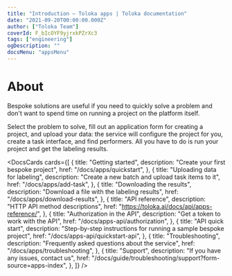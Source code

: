 ```yaml
---
title: "Introduction — Toloka apps | Toloka documentation"
date: "2021-09-20T00:00:00.000Z"
author: ["Toloka Team"]
coverId: F_bIcOYF9yjrxkPZrXc3
tags: ["engineering"]
ogDescription: ""
docsMenu: "appsMenu"
---
```



# About

Bespoke solutions are useful if you need to quickly solve a problem and don't want to spend time on running a project on the platform itself.

Select the problem to solve, fill out an application form for creating a project, and upload your data: the service will configure the project for you, create a task interface, and find performers. All you have to do is run your project and get the labeling results.

<DocsCards cards={[
{
  title: "Getting started",
  description: "Create your first bespoke project",
  href: "/docs/apps/quickstart",
},
{
  title: "Uploading data for labeling",
  description: "Create a new batch and upload task items to it",
  href: "/docs/apps/add-task",
},
{
  title: "Downloading the results",
  description: "Download a file with the labeling results",
  href: "/docs/apps/download-results",
},
{
  title: "API reference",
  description: "HTTP API method descriptions",
  href: "https://toloka.ai/docs/api/apps-reference/",
},
{
  title: "Authorization in the API",
  description: "Get a token to work with the API",
  href: "/docs/apps-api/authorization",
},
{
  title: "API quick start",
  description: "Step-by-step instructions for running a sample bespoke project",
  href: "/docs/apps-api/quickstart-api",
},
{
  title: "Troubleshooting",
  description: "Frequently asked questions about the service",
  href: "/docs/apps/troubleshooting",
},
{
  title: "Support",
  description: "If you have any issues, contact us",
  href: "/docs/guide/troubleshooting/support?form-source=apps-index",
},
]} />

<GlobalCommunity/>

<SocialMedia/>
